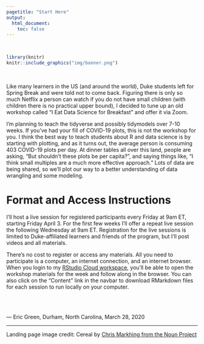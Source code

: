 ```yaml
---
pagetitle: "Start Here"
output:
  html_document:
    toc: false
---
```


<br>

```r
library(knitr)
knitr::include_graphics("img/banner.png")
```

<br>

Like many learners in the US (and around the world), Duke students left for Spring Break and were told not to come back. Figuring there is only so much Netflix a person can watch if you do not have small children (with children there is no practical upper bound), I decided to tune up an old workshop called "I Eat Data Science for Breakfast" and offer it via Zoom. 

I'm planning to teach the tidyverse and possibly tidymodels over 7-10 weeks. If you've had your fill of COVID-19 plots, this is not the workshop for you. I think the best way to teach students about R and data science is by starting with plotting, and as it turns out, the average person is consuming 403 COVID-19 plots per day. At dinner tables all over this land, people are asking, "But shouldn't these plots be per capita?", and saying things like, "I think small multiples are a much more effective approach." Lots of data are being shared, so we'll plot our way to a better understanding of data wrangling and some modeling.

# Format and Access Instructions

I'll host a live session for registered participants every Friday at 9am ET, starting Friday April 3. For the first few weeks I'll offer a repeat live session the following Wednesday at 9am ET. Registration for the live sessions is limited to Duke-affiliated learners and friends of the program, but I'll post videos and all materials. 

There's no cost to register or access any materials. All you need to participate is a computer, an internet connection, and an internet browser. When you login to my [RStudio Cloud workspace](https://rstudio.cloud/spaces/61079/join?access_code=4KAIoBRxmUFPcn2eVb7COz5aG7%2Fdo9WweoYouVzs), you'll be able to open the workshop materials for the week and follow along in the browser. You can also click on the "Content" link in the navbar to download RMarkdown files for each session to run locally on your computer.

<br>
<br>

— Eric Green, Durham, North Carolina, March 28, 2020



* * * 

Landing page image credit: Cereal by [Chris Markhing from the Noun Project](https://thenounproject.com/search/?q=cereal%20bowl&i=195379)